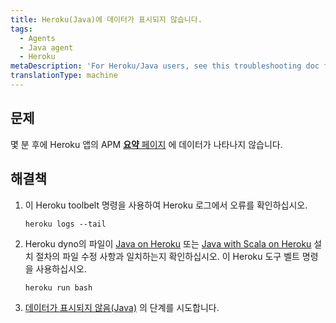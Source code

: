 ```yaml
---
title: Heroku(Java)에 데이터가 표시되지 않습니다.
tags:
  - Agents
  - Java agent
  - Heroku
metaDescription: 'For Heroku/Java users, see this troubleshooting doc for installation problems'
translationType: machine
---
```


## 문제

몇 분 후에 Heroku 앱의 APM [**요약** 페이지](/docs/apm/applications-menu/monitoring/apm-overview-page) 에 데이터가 나타나지 않습니다.

## 해결책

1. 이 Heroku toolbelt 명령을 사용하여 Heroku 로그에서 오류를 확인하십시오.

   ```
   heroku logs --tail
   ```

2. Heroku dyno의 파일이 [Java on Heroku](/docs/agents/java-agent/heroku/java-agent-heroku) 또는 [Java with Scala on Heroku](/docs/agents/java-agent/heroku/java-agent-scala-heroku) 설치 절차의 파일 수정 사항과 일치하는지 확인하십시오. 이 Heroku 도구 벨트 명령을 사용하십시오.

   ```
   heroku run bash
   ```

3. [데이터가 표시되지 않음(Java)](/docs/agents/java-agent/troubleshooting/no-data-appears-java) 의 단계를 시도합니다.